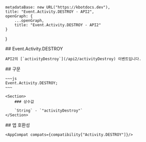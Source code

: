
    metadataBase: new URL("https://kbotdocs.dev"),
    title: "Event.Activity.DESTROY - API2",
    openGraph: {
        ...openGraph,
        title: "Event.Activity.DESTROY - API2"
    }
}

<Section>
    ## Event.Activity.DESTROY

    API2의 [`activityDestroy`](/api2/activityDestroy) 이벤트입니다.
</Section>
<Section>
    ## 구문

    ~~~js
    Event.Activity.DESTROY;
    ~~~

    <Section>
        ### 상수값

        `String` - `"activityDestroy"`
    </Section>
</Section>
<Section>
    ## 앱 호환성

    <AppCompat compats={compatibility["Activity.DESTROY"]}/>
</Section>